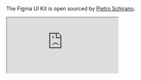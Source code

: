 <MDXHeader
  title="Figma"
  description="Every component recreated in Figma. With customizable props, typography and icons."
/>

The Figma UI Kit is open sourced by [Pietro Schirano](https://twitter.com/skirano).

<div className="w-full mt-4 aspect-video">
  <iframe
    src="https://embed.figma.com/file/1203061493325953101/hf_embed?community_viewer=true&embed_host=shadcn&hub_file_id=1203061493325953101&kind=&viewer=1"
    className="h-full w-full overflow-hidden rounded-lg border bg-muted"
  />
</div>

## Grab a copy

https://www.figma.com/community/file/1203061493325953101
